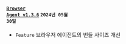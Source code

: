 #### <code class='changelog-service'><a href="../release-notes/browser/browser-v1_3_6">Browser Agent v1.3.6</a></code> <code class='changelog-date'>2024년 05월 30일</code>

- <code class="Feature">Feature</code> 브라우저 에이전트의 번들 사이즈 개선

